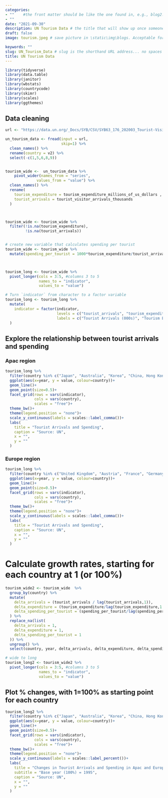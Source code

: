 ```yaml
---
categories:  
- ""    #the front matter should be like the one found in, e.g., blog2.md. It cannot be like the normal Rmd we used
- ""
date: "2021-09-30"
description: UN Tourism Data # the title that will show up once someone gets to this page
draft: false
image: tourism.jpeg # save picture in \static\img\blogs. Acceptable formats= jpg, jpeg, or png . Your iPhone pics wont work

keywords: ""
slug: UN_Tourism_Data # slug is the shorthand URL address... no spaces plz
title: UN Tourism Data
---
```


```r
library(tidyverse)
library(data.table)
library(janitor)
library(wbstats)
library(countrycode)
library(skimr)
library(scales)
library(ggthemes)
```


## Data cleaning
```r
url <- "https://data.un.org/_Docs/SYB/CSV/SYB63_176_202003_Tourist-Visitors%20Arrival%20and%20Expenditure.csv"

un_tourism_data <- fread(input = url,
                         skip=1) %>% 
  clean_names() %>% 
  rename(country = v2) %>% 
  select(-c(1,5,6,8,9))


tourism_wide <-  un_tourism_data %>% 
    pivot_wider(names_from = "series",
              values_from = "value") %>% 
  clean_names() %>% 
  rename(
    tourism_expenditure = tourism_expenditure_millions_of_us_dollars ,
    tourist_arrivals = tourist_visitor_arrivals_thousands    
  )



tourism_wide <- tourism_wide %>% 
  filter(!is.na(tourism_expenditure), 
         !is.na(tourist_arrivals))


# create new variable that calculates spending per tourist
tourism_wide <- tourism_wide %>% 
  mutate(spending_per_tourist = 1000*tourism_expenditure/tourist_arrivals)



tourism_long <- tourism_wide %>% 
  pivot_longer(cols = 3:5, #columns 3 to 5
               names_to = "indicator",
               values_to = "value")

# Turn `indicator` from character to a factor variable
tourism_long <- tourism_long %>% 
  mutate(
    indicator = factor(indicator, 
                       levels = c("tourist_arrivals", "tourism_expenditure", "spending_per_tourist"),
                       labels = c("Tourist Arrivals (000s)", "Tourism Expenditure (million $)", "Spending per tourist($)"))
  )


```


## Explore the relationship between tourist arrivals and spending
### Apac region
```r
tourism_long %>% 
  filter(country %in% c("Japan", "Australia", "Korea", "China, Hong Kong SAR", "Singapore", "China")) %>% 
  ggplot(aes(x=year, y = value, colour=country))+
  geom_line()+
  geom_point(size=0.5)+
  facet_grid(rows = vars(indicator),
             cols = vars(country), 
             scales = "free")+
  theme_bw()+
  theme(legend.position = "none")+
  scale_y_continuous(labels = scales::label_comma())+
  labs(
    title = "Tourist Arrivals and Spending",
    caption = "Source: UN",
    x = "",
    y = ""
  )
```

### Europe region

```r
tourism_long %>% 
  filter(country %in% c("United Kingdom", "Austria", "France", "Germany", "Italy", "Spain")) %>% 
  ggplot(aes(x=year, y = value, colour=country))+
  geom_line()+
  geom_point(size=0.5)+
  facet_grid(rows = vars(indicator),
             cols = vars(country), 
             scales = "free")+
  theme_bw()+
  theme(legend.position = "none")+
  scale_y_continuous(labels = scales::label_comma())+
  labs(
    title = "Tourist Arrivals and Spending",
    caption = "Source: UN",
    x = "",
    y = ""
  )
```


# Calculate growth rates, starting for each country at 1 (or 100%)
```r
tourism_wide2 <- tourism_wide  %>% 
  group_by(country) %>%
  mutate(
    delta_arrivals = (tourist_arrivals / lag(tourist_arrivals,1)),
    delta_expenditure = (tourism_expenditure/lag(tourism_expenditure,1 )), 
    delta_spending_per_tourist = (spending_per_tourist/lag(spending_per_tourist,1))
  ) %>% 
  replace_na(list(
    delta_arrivals = 1,
    delta_expenditure = 1,
    delta_spending_per_tourist = 1
  )) %>% 
  ungroup() %>% 
  select(country, year, delta_arrivals, delta_expenditure, delta_spending_per_tourist)

# wide to long
tourism_long2 <- tourism_wide2 %>% 
  pivot_longer(cols = 3:5, #columns 3 to 5
               names_to = "indicator",
               values_to = "value")

```

## Plot % changes, with 1=100% as starting point for each country

```r
tourism_long2 %>% 
  filter(country %in% c("Japan", "Australia", "Korea", "China, Hong Kong SAR", "Singapore", "China","United Kingdom", "Austria", "France", "Germany", "Italy", "Spain")) %>% 
  ggplot(aes(x=year, y = value, colour=country))+
  geom_line()+
  geom_point(size=0.5)+
  facet_grid(rows = vars(indicator),
             cols = vars(country), 
             scales = "free")+
  theme_bw()+
  theme(legend.position = "none")+
  scale_y_continuous(labels = scales::label_percent())+
  labs(
    title = "Changes in Tourist Arrivals and Spending in Apac and Europe regions——taking 10 countries as examples",
    subtitle = "Base year (100%) = 1995",
    caption = "Source: UN",
    x = "",
    y = ""
  )

```




